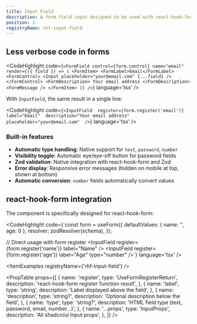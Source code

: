 ```yaml
---
title: Input Field
description: A form field input designed to be used with react-hook-form and Zod for validation. It combines a label, input, error handling, and optional description into a single reusable component.
position: 1
registryName: rhf-input-field
---
```


## Less verbose code in forms

<CodeHighlight code={`<FormField
  control={form.control}
  name="email"
  render={({ field }) => (
    <FormItem>
      <FormLabel>Email</FormLabel>
      <FormControl>
        <Input placeholder="your@email.com" {...field} />
      </FormControl>
      <FormDescription>
        Your email address
      </FormDescription>
      <FormMessage />
    </FormItem>
  )}
/>`} language='tsx' />

With `InputField`, the same result in a single line:

<CodeHighlight code={`<InputField 
      register={form.register('email')} 
      label="Email" 
      description="Your email address"
      placeholder="your@email.com" 
/>`} language='tsx' />

### Built-in features

- **Automatic type handling**: Native support for `text`, `password`, `number`
- **Visibility toggle**: Automatic eye/eye-off button for password fields
- **Zod validation**: Native integration with react-hook-form and Zod
- **Error display**: Responsive error messages (hidden on mobile at top, shown at bottom)
- **Automatic conversion**: `number` fields automatically convert values

## react-hook-form integration

The component is specifically designed for react-hook-form:

<CodeHighlight code={`const form = useForm({
      defaultValues: { name: '', age: 0 },
      resolver: zodResolver(schema),
});

// Direct usage with form register
<InputField register={form.register('name')} label="Name" />
<InputField register={form.register('age')} label="Age" type="number" />`} language='tsx' />

<ItemExamples registryName={'rhf-input-field'} /> 

<PropTable props={[
  {
    name: 'register',
    type: 'UseFormRegisterReturn',
    description: 'react-hook-form register function result',
  },
  {
    name: 'label',
    type: 'string',
    description: 'Label displayed above the field',
  },
  {
    name: 'description',
    type: 'string?',
    description: 'Optional description below the field',
  },
  {
    name: 'type',
    type: 'string?',
    description: 'HTML field type (text, password, email, number...)',
  },
  {
    name: '...props',
    type: 'InputProps',
    description: 'All shadcn/ui Input props',
  },
]} />